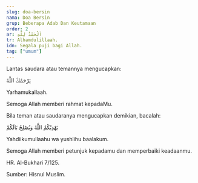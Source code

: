 ```yaml
---
slug: doa-bersin
nama: Doa Bersin
grup: Beberapa Adab Dan Keutamaan
order: 2
ar: اَلْحَمْدُ لِلَّهِ
tr: Alhamdulillaah.
idn: Segala puji bagi Allah.
tag: ["umum"]
---
```


Lantas saudara atau temannya mengucapkan:

يَرْحَمُكَ اللَّهُ

Yarhamukallaah.

Semoga Allah memberi rahmat kepadaMu.

Bila teman atau saudaranya mengucapkan demikian, bacalah:

يَهْدِيْكُمُ اللَّهُ وَيُصْلِحُ بَالَكُمْ

Yahdiikumullaahu wa yushlihu baalakum.

Semoga Allah memberi petunjuk kepadamu dan memperbaiki keadaanmu.


HR. Al-Bukhari 7/125.

Sumber: Hisnul Muslim.
